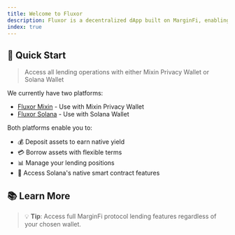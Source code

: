 ```yaml
---
title: Welcome to Fluxor
description: Fluxor is a decentralized dApp built on MarginFi, enabling you to access native yield, embedded risk systems, and off-chain data plugins anywhere. Get Solana Native On-Chain Revenue on Mixin with Fluxor.
index: true
---
```


## 🌟 Quick Start

> Access all lending operations with either Mixin Privacy Wallet or Solana Wallet

We currently have two platforms:

- [Fluxor Mixin](https://app.fluxor.cc) - Use with Mixin Privacy Wallet
- [Fluxor Solana](https://app.solana.fluxor.cc) - Use with Solana Wallet

Both platforms enable you to:
- 💰 Deposit assets to earn native yield
- 💳 Borrow assets with flexible terms
- 📊 Manage your lending positions
- 🚀 Access Solana's native smart contract features

## 📚 Learn More

<Cards>
  <Card 
    title="🖥️ About Mixin Computer" 
    href="https://mvm.dev"
    description="Explore the powerful features of Mixin Virtual Machine" 
  />
  <Card 
    title="📈 About Marginfi" 
    href="https://docs.marginfi.com"
    description="Deep dive into the MarginFi lending protocol" 
  />
</Cards>

> 💡 **Tip**: Access full MarginFi protocol lending features regardless of your chosen wallet.